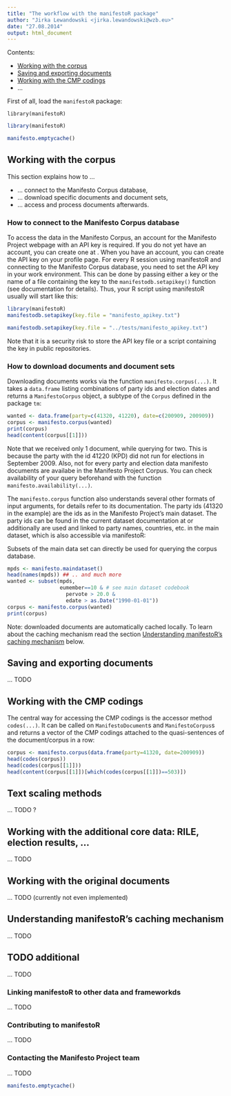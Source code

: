 ```yaml
---
title: "The workflow with the manifestoR package"
author: "Jirka Lewandowski <jirka.lewandowski@wzb.eu>"
date: "27.08.2014"
output: html_document
---
```


Contents:

- [Working with the corpus](#working-with-the-corpus)
- [Saving and exporting documents](#saving-and-exporting-documents)
- [Working with the CMP codings](#working-with-the-cmp-codings)
- ...

First of all, load the `manifestoR` package:

```
library(manifestoR)
```

```r
library(manifestoR)
```
```r
manifesto.emptycache()
```

## Working with the corpus

This section explains how to ...

- ... connect to the Manifesto Corpus database,
- ... download specific documents and document sets,
- ... access and process documents afterwards.

### How to connect to the Manifesto Corpus database

To access the data in the Manifesto Corpus, an account for the Manifesto Project
webpage with an API key is required.
If you do not yet have an account, you can create one at 
[](https://manifesto-project.wzb.eu/signup).
When you have an account, you can create the API key on your profile page.
For every R session using manifestoR and connecting to the Manifesto Corpus database,
you need to set the API key in your work environment.
This can be done by passing either a key or the name of a file containing the
key to the `manifestodb.setapikey()` function (see documentation for details).
Thus, your R script using manifestoR usually will start like this:

```r
library(manifestoR)
manifestodb.setapikey(key.file = "manifesto_apikey.txt")
```
```r
manifestodb.setapikey(key.file = "../tests/manifesto_apikey.txt")
```

Note that it is a security risk to store the API key file or a script containing
the key in public repositories.

### How to download documents and document sets

Downloading documents works via the function `manifesto.corpus(...)`.
It takes a `data.frame` listing combinations of party ids and election
dates and returns a `ManifestoCorpus` object, a subtype of the `Corpus` defined
in the package `tm`:

```r
wanted <- data.frame(party=c(41320, 41220), date=c(200909, 200909))
corpus <- manifesto.corpus(wanted)
print(corpus)
head(content(corpus[[1]]))
```

Note that we received only 1 document, while querying for two.
This is because the party with the id 41220 (KPD) did not run for elections
in September 2009.
Also, not for every party and election data manifesto documents are availabe in the Manifesto Project Corpus.
You can check availability of your query beforehand with the function
`manifesto.availability(...)`.

The `manifesto.corpus` function also understands several other formats of
input arguments, for details refer to its documentation.
The party ids (41320 in the example) are the ids as in the Manifesto Project's
main dataset.
The party ids can be found in the current dataset documentation at
[](https://manifesto-project.wzb.eu/datasets)
or additionally are used and linked to party names, countries, etc. in
the main dataset, which is also accessible via manifestoR:

Subsets of the main data set can directly be used for querying the corpus
database.

```r
mpds <- manifesto.maindataset()
head(names(mpds)) ## .. and much more
wanted <- subset(mpds,
                 eumember==10 & # see main dataset codebook
                   pervote > 20.0 &
                   edate > as.Date("1990-01-01"))
corpus <- manifesto.corpus(wanted)
print(corpus)
```

Note: downloaded documents are automatically cached locally. To learn about
the caching mechanism read the section
[Understanding manifestoR's caching mechanism](#understanding-manifestors-caching-mechanism)
below.

## Saving and exporting documents

... TODO

## Working with the CMP codings

The central way for accessing the CMP codings is the accessor method `codes(...)`.
It can be called on `ManifestoDocument`s and `ManifestoCorpus`s and returns a vector
of the CMP codings attached to the quasi-sentences of the document/corpus in a row:

```r
corpus <- manifesto.corpus(data.frame(party=41320, date=200909))
head(codes(corpus))
head(codes(corpus[[1]]))
head(content(corpus[[1]])[which(codes(corpus[[1]])==503)])
```

## Text scaling methods

... TODO ?

## Working with the additional core data: RILE, election results, ...

... TODO

## Working with the original documents

... TODO (currently not even implemented)

## Understanding manifestoR's caching mechanism

... TODO

## TODO additional

... TODO

### Linking manifestoR to other data and frameworkds

... TODO

### Contributing to manifestoR

... TODO

### Contacting the Manifesto Project team

... TODO


```r
manifesto.emptycache()
```
